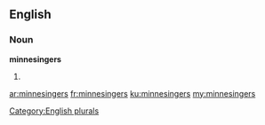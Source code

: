 ==English==

===Noun===
'''minnesingers'''

# {{plural of|[[minnesinger]]}}

[[Category:English plurals]]

[[ar:minnesingers]]
[[fr:minnesingers]]
[[ku:minnesingers]]
[[my:minnesingers]]